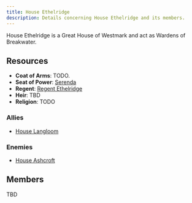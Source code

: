 ```yaml
---
title: House Ethelridge
description: Details concerning House Ethelridge and its members.
---
```


House Ethelridge is a Great House of Westmark and act as Wardens of Breakwater.

## Resources
- **Coat of Arms**: TODO.
- **Seat of Power**: [Serenda](/seats-of-power/serenda)
- **Regent**: [Regent Ethelridge](/regents/regent-ethelridge)
- **Heir**: TBD
- **Religion**: TODO

### Allies
- [House Langloom](/great-houses/house-langloom)

### Enemies
- [House Ashcroft](/great-houses/house-ashcroft)

## Members
TBD